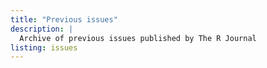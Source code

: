 ```yaml
---
title: "Previous issues"
description: |
  Archive of previous issues published by The R Journal
listing: issues
---
```

